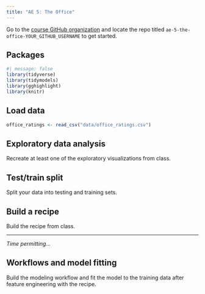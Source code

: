 ```yaml
---
title: "AE 5: The Office"
---
```


::: callout-important
Go to the [course GitHub organization](https://github.com/STA210-Summer22) and locate the repo titled `ae-5-the-office-YOUR_GITHUB_USERNAME` to get started.
:::

## Packages

```r
#| message: false
library(tidyverse)
library(tidymodels)
library(gghighlight)
library(knitr)
```

## Load data

```r
office_ratings <- read_csv("data/office_ratings.csv")
```

## Exploratory data analysis

Recreate at least one of the exploratory visualizations from class.

## Test/train split

Split your data into testing and training sets.

## Build a recipe

Build the recipe from class.

------------------------------------------------------------------------

*Time permitting...*

## Workflows and model fitting

Build the modeling workflow and fit the model to the training data after feature engineering with the recipe.
